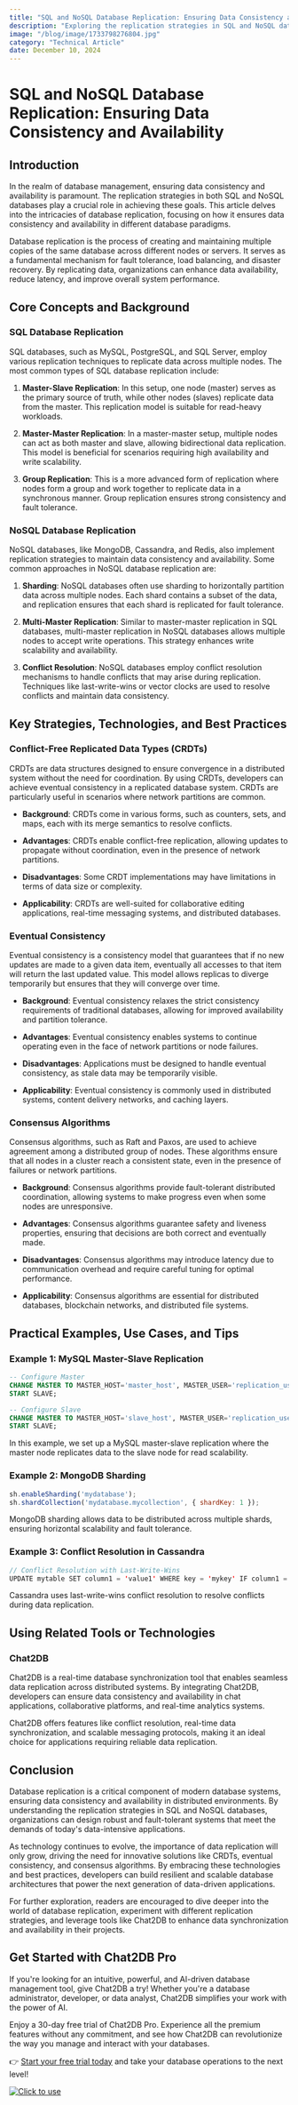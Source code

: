 ```yaml
---
title: "SQL and NoSQL Database Replication: Ensuring Data Consistency and Availability"
description: "Exploring the replication strategies in SQL and NoSQL databases to maintain data consistency and availability."
image: "/blog/image/1733798276804.jpg"
category: "Technical Article"
date: December 10, 2024
---
```


# SQL and NoSQL Database Replication: Ensuring Data Consistency and Availability


<Authors date="December 10, 2024">
  <Author name="Ethan Clarke" link="https://chat2db.ai" />
</Authors>

## Introduction

In the realm of database management, ensuring data consistency and availability is paramount. The replication strategies in both SQL and NoSQL databases play a crucial role in achieving these goals. This article delves into the intricacies of database replication, focusing on how it ensures data consistency and availability in different database paradigms.

Database replication is the process of creating and maintaining multiple copies of the same database across different nodes or servers. It serves as a fundamental mechanism for fault tolerance, load balancing, and disaster recovery. By replicating data, organizations can enhance data availability, reduce latency, and improve overall system performance.

## Core Concepts and Background

### SQL Database Replication

SQL databases, such as MySQL, PostgreSQL, and SQL Server, employ various replication techniques to replicate data across multiple nodes. The most common types of SQL database replication include:

1. **Master-Slave Replication**: In this setup, one node (master) serves as the primary source of truth, while other nodes (slaves) replicate data from the master. This replication model is suitable for read-heavy workloads.

2. **Master-Master Replication**: In a master-master setup, multiple nodes can act as both master and slave, allowing bidirectional data replication. This model is beneficial for scenarios requiring high availability and write scalability.

3. **Group Replication**: This is a more advanced form of replication where nodes form a group and work together to replicate data in a synchronous manner. Group replication ensures strong consistency and fault tolerance.

### NoSQL Database Replication

NoSQL databases, like MongoDB, Cassandra, and Redis, also implement replication strategies to maintain data consistency and availability. Some common approaches in NoSQL database replication are:

1. **Sharding**: NoSQL databases often use sharding to horizontally partition data across multiple nodes. Each shard contains a subset of the data, and replication ensures that each shard is replicated for fault tolerance.

2. **Multi-Master Replication**: Similar to master-master replication in SQL databases, multi-master replication in NoSQL databases allows multiple nodes to accept write operations. This strategy enhances write scalability and availability.

3. **Conflict Resolution**: NoSQL databases employ conflict resolution mechanisms to handle conflicts that may arise during replication. Techniques like last-write-wins or vector clocks are used to resolve conflicts and maintain data consistency.

## Key Strategies, Technologies, and Best Practices

### Conflict-Free Replicated Data Types (CRDTs)

CRDTs are data structures designed to ensure convergence in a distributed system without the need for coordination. By using CRDTs, developers can achieve eventual consistency in a replicated database system. CRDTs are particularly useful in scenarios where network partitions are common.

- **Background**: CRDTs come in various forms, such as counters, sets, and maps, each with its merge semantics to resolve conflicts.

- **Advantages**: CRDTs enable conflict-free replication, allowing updates to propagate without coordination, even in the presence of network partitions.

- **Disadvantages**: Some CRDT implementations may have limitations in terms of data size or complexity.

- **Applicability**: CRDTs are well-suited for collaborative editing applications, real-time messaging systems, and distributed databases.

### Eventual Consistency

Eventual consistency is a consistency model that guarantees that if no new updates are made to a given data item, eventually all accesses to that item will return the last updated value. This model allows replicas to diverge temporarily but ensures that they will converge over time.

- **Background**: Eventual consistency relaxes the strict consistency requirements of traditional databases, allowing for improved availability and partition tolerance.

- **Advantages**: Eventual consistency enables systems to continue operating even in the face of network partitions or node failures.

- **Disadvantages**: Applications must be designed to handle eventual consistency, as stale data may be temporarily visible.

- **Applicability**: Eventual consistency is commonly used in distributed systems, content delivery networks, and caching layers.

### Consensus Algorithms

Consensus algorithms, such as Raft and Paxos, are used to achieve agreement among a distributed group of nodes. These algorithms ensure that all nodes in a cluster reach a consistent state, even in the presence of failures or network partitions.

- **Background**: Consensus algorithms provide fault-tolerant distributed coordination, allowing systems to make progress even when some nodes are unresponsive.

- **Advantages**: Consensus algorithms guarantee safety and liveness properties, ensuring that decisions are both correct and eventually made.

- **Disadvantages**: Consensus algorithms may introduce latency due to communication overhead and require careful tuning for optimal performance.

- **Applicability**: Consensus algorithms are essential for distributed databases, blockchain networks, and distributed file systems.

## Practical Examples, Use Cases, and Tips

### Example 1: MySQL Master-Slave Replication

```sql
-- Configure Master
CHANGE MASTER TO MASTER_HOST='master_host', MASTER_USER='replication_user', MASTER_PASSWORD='password';
START SLAVE;

-- Configure Slave
CHANGE MASTER TO MASTER_HOST='slave_host', MASTER_USER='replication_user', MASTER_PASSWORD='password';
START SLAVE;
```

In this example, we set up a MySQL master-slave replication where the master node replicates data to the slave node for read scalability.

### Example 2: MongoDB Sharding

```javascript
sh.enableSharding('mydatabase');
sh.shardCollection('mydatabase.mycollection', { shardKey: 1 });
```

MongoDB sharding allows data to be distributed across multiple shards, ensuring horizontal scalability and fault tolerance.

### Example 3: Conflict Resolution in Cassandra

```java
// Conflict Resolution with Last-Write-Wins
UPDATE mytable SET column1 = 'value1' WHERE key = 'mykey' IF column1 = 'old_value';
```

Cassandra uses last-write-wins conflict resolution to resolve conflicts during data replication.

## Using Related Tools or Technologies

### Chat2DB

Chat2DB is a real-time database synchronization tool that enables seamless data replication across distributed systems. By integrating Chat2DB, developers can ensure data consistency and availability in chat applications, collaborative platforms, and real-time analytics systems.

Chat2DB offers features like conflict resolution, real-time data synchronization, and scalable messaging protocols, making it an ideal choice for applications requiring reliable data replication.

## Conclusion

Database replication is a critical component of modern database systems, ensuring data consistency and availability in distributed environments. By understanding the replication strategies in SQL and NoSQL databases, organizations can design robust and fault-tolerant systems that meet the demands of today's data-intensive applications.

As technology continues to evolve, the importance of data replication will only grow, driving the need for innovative solutions like CRDTs, eventual consistency, and consensus algorithms. By embracing these technologies and best practices, developers can build resilient and scalable database architectures that power the next generation of data-driven applications.

For further exploration, readers are encouraged to dive deeper into the world of database replication, experiment with different replication strategies, and leverage tools like Chat2DB to enhance data synchronization and availability in their projects.

## Get Started with Chat2DB Pro

If you're looking for an intuitive, powerful, and AI-driven database management tool, give Chat2DB a try! Whether you're a database administrator, developer, or data analyst, Chat2DB simplifies your work with the power of AI.

Enjoy a 30-day free trial of Chat2DB Pro. Experience all the premium features without any commitment, and see how Chat2DB can revolutionize the way you manage and interact with your databases.

👉 [Start your free trial today](https://chat2db.ai/pricing) and take your database operations to the next level!


[![Click to use](/image/blog/bg/chat2db.jpg)](https://chat2db.ai/)
